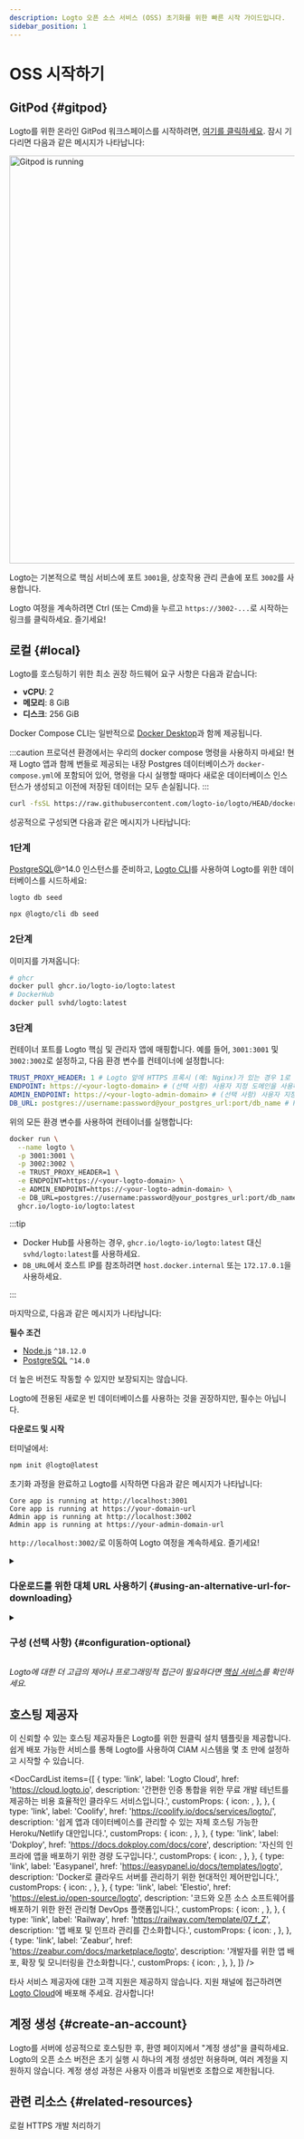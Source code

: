 ```yaml
---
description: Logto 오픈 소스 서비스 (OSS) 초기화를 위한 빠른 시작 가이드입니다.
sidebar_position: 1
---
```




# OSS 시작하기

## GitPod \{#gitpod}

Logto를 위한 온라인 GitPod 워크스페이스를 시작하려면, <a href="https://gitpod.io/#https://github.com/logto-io/demo" target="_blank" rel="noopener">여기를 클릭하세요</a>. 잠시 기다리면 다음과 같은 메시지가 나타납니다:

<p>
  <img src={gitpodRunning} alt="Gitpod is running" width="720px" style={{ borderRadius: '4px' }} />
</p>

Logto는 기본적으로 핵심 서비스에 포트 `3001`을, 상호작용 관리 콘솔에 포트 `3002`를 사용합니다.

Logto 여정을 계속하려면 Ctrl (또는 Cmd)을 누르고 `https://3002-...`로 시작하는 링크를 클릭하세요. 즐기세요!

## 로컬 \{#local}

Logto를 호스팅하기 위한 최소 권장 하드웨어 요구 사항은 다음과 같습니다:

- **vCPU**: 2
- **메모리**: 8 GiB
- **디스크**: 256 GiB

<Tabs>

<TabItem value="docker-compose" label="Docker Compose">

Docker Compose CLI는 일반적으로 [Docker Desktop](https://www.docker.com/products/docker-desktop)과 함께 제공됩니다.

:::caution
프로덕션 환경에서는 우리의 docker compose 명령을 사용하지 마세요! 현재 Logto 앱과 함께 번들로 제공되는 내장 Postgres 데이터베이스가 `docker-compose.yml`에 포함되어 있어, 명령을 다시 실행할 때마다 새로운 데이터베이스 인스턴스가 생성되고 이전에 저장된 데이터는 모두 손실됩니다.
:::

```bash
curl -fsSL https://raw.githubusercontent.com/logto-io/logto/HEAD/docker-compose.yml | docker compose -p logto -f - up
```

성공적으로 구성되면 다음과 같은 메시지가 나타납니다:

</TabItem>

<TabItem value="docker" label="Docker">

<h3>1단계</h3>

[PostgreSQL](https://www.postgresql.org/)@^14.0 인스턴스를 준비하고, [Logto CLI](/logto-oss/using-cli)를 사용하여 Logto를 위한 데이터베이스를 시드하세요:

<Tabs groupId="cmd">

  <TabItem value="cli" label="CLI">

```bash
logto db seed
```

  </TabItem>
  <TabItem value="npx" label="npx">

```bash
npx @logto/cli db seed
```

  </TabItem>

</Tabs>

<h3>2단계</h3>

이미지를 가져옵니다:

```bash
# ghcr
docker pull ghcr.io/logto-io/logto:latest
# DockerHub
docker pull svhd/logto:latest
```

<h3>3단계</h3>

컨테이너 포트를 Logto 핵심 및 관리자 앱에 매핑합니다. 예를 들어, `3001:3001` 및 `3002:3002`로 설정하고, 다음 환경 변수를 컨테이너에 설정합니다:

```yml
TRUST_PROXY_HEADER: 1 # Logto 앞에 HTTPS 프록시 (예: Nginx)가 있는 경우 1로 설정
ENDPOINT: https://<your-logto-domain> # (선택 사항) 사용자 지정 도메인을 사용하는 경우 Logto 엔드포인트 URL로 대체
ADMIN_ENDPOINT: https://<your-logto-admin-domain> # (선택 사항) 사용자 지정 도메인을 사용하는 경우 Logto 관리자 URL로 대체
DB_URL: postgres://username:password@your_postgres_url:port/db_name # Postgres DSN으로 대체
```

위의 모든 환경 변수를 사용하여 컨테이너를 실행합니다:

```bash
docker run \
  --name logto \
  -p 3001:3001 \
  -p 3002:3002 \
  -e TRUST_PROXY_HEADER=1 \
  -e ENDPOINT=https://<your-logto-domain> \
  -e ADMIN_ENDPOINT=https://<your-logto-admin-domain> \
  -e DB_URL=postgres://username:password@your_postgres_url:port/db_name \
  ghcr.io/logto-io/logto:latest
```

:::tip

- Docker Hub를 사용하는 경우, `ghcr.io/logto-io/logto:latest` 대신 `svhd/logto:latest`를 사용하세요.
- `DB_URL`에서 호스트 IP를 참조하려면 `host.docker.internal` 또는 `172.17.0.1`을 사용하세요.

:::

마지막으로, 다음과 같은 메시지가 나타납니다:

</TabItem>

<TabItem value="npm" label="npm-init">

**필수 조건**

- [Node.js](https://nodejs.org/) `^18.12.0`
- [PostgreSQL](https://postgresql.org/) `^14.0`

더 높은 버전도 작동할 수 있지만 보장되지는 않습니다.

Logto에 전용된 새로운 빈 데이터베이스를 사용하는 것을 권장하지만, 필수는 아닙니다.

**다운로드 및 시작**

터미널에서:

```bash
npm init @logto@latest
```

초기화 과정을 완료하고 Logto를 시작하면 다음과 같은 메시지가 나타납니다:

</TabItem>

</Tabs>

```text
Core app is running at http://localhost:3001
Core app is running at https://your-domain-url
Admin app is running at http://localhost:3002
Admin app is running at https://your-admin-domain-url
```

`http://localhost:3002/`로 이동하여 Logto 여정을 계속하세요. 즐기세요!

<details>

<summary>

### 다운로드를 위한 대체 URL 사용하기 \{#using-an-alternative-url-for-downloading}

</summary>

Logto zip 파일의 URL을 지정하려면 `--download-url` 옵션을 사용하세요. 예를 들어:

```
npm init @logto@latest -- --download-url=https://github.com/logto-io/logto/releases/download/v1.2.2/logto.tar.gz
```

NPM이 인수를 전달하도록 하기 위해 추가 `--`가 필요합니다.

</details>

<details>

<summary>

### 구성 (선택 사항) \{#configuration-optional}

</summary>

Logto는 환경 변수를 사용하여 구성하며, `.env` 파일 지원도 제공합니다. 자세한 사용법과 전체 변수 목록은 [구성](/concepts/core-service/configuration)을 참조하세요.

</details>

_Logto에 대한 더 고급의 제어나 프로그래밍적 접근이 필요하다면 [핵심 서비스](/concepts/core-service)를 확인하세요._

## 호스팅 제공자

이 신뢰할 수 있는 호스팅 제공자들은 Logto를 위한 원클릭 설치 템플릿을 제공합니다. 쉽게 배포 가능한 서비스를 통해 Logto를 사용하여 CIAM 시스템을 몇 초 만에 설정하고 시작할 수 있습니다.

<DocCardList
  items={[
    {
      type: 'link',
      label: 'Logto Cloud',
      href: 'https://cloud.logto.io',
      description:
        '간편한 인증 통합을 위한 무료 개발 테넌트를 제공하는 비용 효율적인 클라우드 서비스입니다.',
      customProps: {
        icon: <LogtoIcon />,
      },
    },
    {
      type: 'link',
      label: 'Coolify',
      href: 'https://coolify.io/docs/services/logto/',
      description:
        '쉽게 앱과 데이터베이스를 관리할 수 있는 자체 호스팅 가능한 Heroku/Netlify 대안입니다.',
      customProps: {
        icon: <CoolifyIcon />,
      },
    },
    {
      type: 'link',
      label: 'Dokploy',
      href: 'https://docs.dokploy.com/docs/core',
      description: '자신의 인프라에 앱을 배포하기 위한 경량 도구입니다.',
      customProps: {
        icon: <DokployIcon />,
      },
    },
    {
      type: 'link',
      label: 'Easypanel',
      href: 'https://easypanel.io/docs/templates/logto',
      description: 'Docker로 클라우드 서버를 관리하기 위한 현대적인 제어판입니다.',
      customProps: {
        icon: <EasypanelIcon />,
      },
    },
    {
      type: 'link',
      label: 'Elestio',
      href: 'https://elest.io/open-source/logto',
      description: '코드와 오픈 소스 소프트웨어를 배포하기 위한 완전 관리형 DevOps 플랫폼입니다.',
      customProps: {
        icon: <ElestioIcon />,
      },
    },
    {
      type: 'link',
      label: 'Railway',
      href: 'https://railway.com/template/07_f_Z',
      description: '앱 배포 및 인프라 관리를 간소화합니다.',
      customProps: {
        icon: <RailwayIcon />,
      },
    },
    {
      type: 'link',
      label: 'Zeabur',
      href: 'https://zeabur.com/docs/marketplace/logto',
      description: '개발자를 위한 앱 배포, 확장 및 모니터링을 간소화합니다.',
      customProps: {
        icon: <ZeaburIcon />,
      },
    },
  ]}
/>

타사 서비스 제공자에 대한 고객 지원은 제공하지 않습니다. 지원 채널에 접근하려면 [Logto Cloud](https://cloud.logto.io)에 배포해 주세요. 감사합니다!

## 계정 생성 \{#create-an-account}

Logto를 서버에 성공적으로 호스팅한 후, 환영 페이지에서 "계정 생성"을 클릭하세요. Logto의 오픈 소스 버전은 초기 실행 시 하나의 계정 생성만 허용하며, 여러 계정을 지원하지 않습니다. 계정 생성 과정은 사용자 이름과 비밀번호 조합으로 제한됩니다.

## 관련 리소스 \{#related-resources}

<Url href="https://blog.logto.io/local-https">로컬 HTTPS 개발 처리하기</Url>
